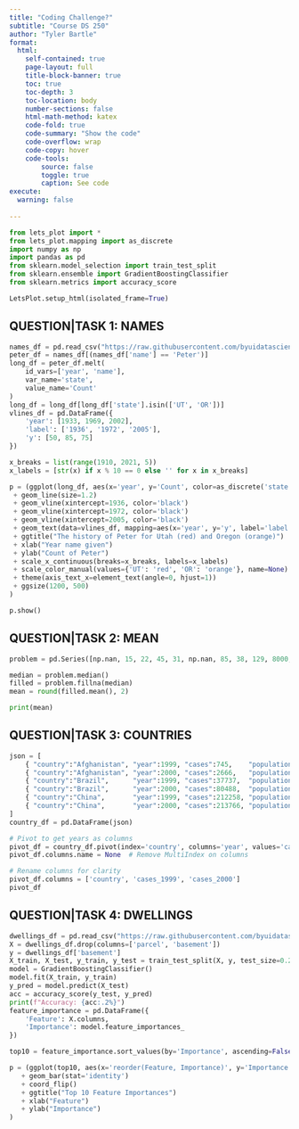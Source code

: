 ```yaml
---
title: "Coding Challenge?"
subtitle: "Course DS 250"
author: "Tyler Bartle"
format:
  html:
    self-contained: true
    page-layout: full
    title-block-banner: true
    toc: true
    toc-depth: 3
    toc-location: body
    number-sections: false
    html-math-method: katex
    code-fold: true
    code-summary: "Show the code"
    code-overflow: wrap
    code-copy: hover
    code-tools:
        source: false
        toggle: true
        caption: See code
execute: 
  warning: false
    
---
```


```python
from lets_plot import *
from lets_plot.mapping import as_discrete
import numpy as np
import pandas as pd
from sklearn.model_selection import train_test_split
from sklearn.ensemble import GradientBoostingClassifier
from sklearn.metrics import accuracy_score

LetsPlot.setup_html(isolated_frame=True)
```

## QUESTION|TASK 1: NAMES

```python
names_df = pd.read_csv("https://raw.githubusercontent.com/byuidatascience/data4names/master/data-raw/names_year/names_year.csv")
peter_df = names_df[(names_df['name'] == 'Peter')]
long_df = peter_df.melt(
    id_vars=['year', 'name'],
    var_name='state',
    value_name='Count'
)
long_df = long_df[long_df['state'].isin(['UT', 'OR'])]
vlines_df = pd.DataFrame({
    'year': [1933, 1969, 2002],
    'label': ['1936', '1972', '2005'],
    'y': [50, 85, 75]
})

x_breaks = list(range(1910, 2021, 5))
x_labels = [str(x) if x % 10 == 0 else '' for x in x_breaks]

p = (ggplot(long_df, aes(x='year', y='Count', color=as_discrete('state')))
 + geom_line(size=1.2)
 + geom_vline(xintercept=1936, color='black')
 + geom_vline(xintercept=1972, color='black')
 + geom_vline(xintercept=2005, color='black')
 + geom_text(data=vlines_df, mapping=aes(x='year', y='y', label='label'), vjust=-1, color='black')
 + ggtitle("The history of Peter for Utah (red) and Oregon (orange)")
 + xlab("Year name given")
 + ylab("Count of Peter")
 + scale_x_continuous(breaks=x_breaks, labels=x_labels)
 + scale_color_manual(values={'UT': 'red', 'OR': 'orange'}, name=None)
 + theme(axis_text_x=element_text(angle=0, hjust=1))
 + ggsize(1200, 500)
)
```

```python
p.show()
```


## QUESTION|TASK 2: MEAN


```python
problem = pd.Series([np.nan, 15, 22, 45, 31, np.nan, 85, 38, 129, 8000, 21, 2])

median = problem.median()
filled = problem.fillna(median)
mean = round(filled.mean(), 2)

print(mean)
```


## QUESTION|TASK 3: COUNTRIES

```python
json = [
    { "country":"Afghanistan", "year":1999, "cases":745,    "population":19987071   },
    { "country":"Afghanistan", "year":2000, "cases":2666,   "population":20595360   },
    { "country":"Brazil",      "year":1999, "cases":37737,  "population":172006362  },
    { "country":"Brazil",      "year":2000, "cases":80488,  "population":174504898  },
    { "country":"China",       "year":1999, "cases":212258, "population":1272915272 },
    { "country":"China",       "year":2000, "cases":213766, "population":1280428583 }
]
country_df = pd.DataFrame(json)

# Pivot to get years as columns
pivot_df = country_df.pivot(index='country', columns='year', values='cases').reset_index()
pivot_df.columns.name = None  # Remove MultiIndex on columns

# Rename columns for clarity
pivot_df.columns = ['country', 'cases_1999', 'cases_2000']
pivot_df
```



## QUESTION|TASK 4: DWELLINGS

```python
dwellings_df = pd.read_csv("https://raw.githubusercontent.com/byuidatascience/data4dwellings/master/data-raw/dwellings_ml/dwellings_ml.csv")
X = dwellings_df.drop(columns=['parcel', 'basement'])
y = dwellings_df['basement']
X_train, X_test, y_train, y_test = train_test_split(X, y, test_size=0.20, random_state=2020)
model = GradientBoostingClassifier()
model.fit(X_train, y_train)
y_pred = model.predict(X_test)
acc = accuracy_score(y_test, y_pred)
print(f"Accuracy: {acc:.2%}")
feature_importance = pd.DataFrame({
    'Feature': X.columns,
    'Importance': model.feature_importances_
})

top10 = feature_importance.sort_values(by='Importance', ascending=False).head(10)

p = (ggplot(top10, aes(x='reorder(Feature, Importance)', y='Importance'))
   + geom_bar(stat='identity')
   + coord_flip()
   + ggtitle("Top 10 Feature Importances")
   + xlab("Feature")
   + ylab("Importance")
)
```